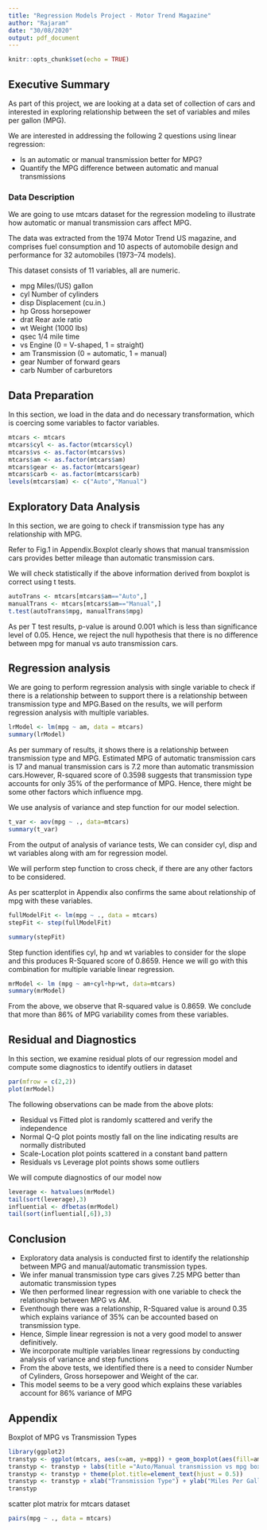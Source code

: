 ```yaml
---
title: "Regression Models Project - Motor Trend Magazine"
author: "Rajaram"
date: "30/08/2020"
output: pdf_document
---
```


```r
knitr::opts_chunk$set(echo = TRUE)
```

## Executive Summary

As part of this project, we are looking at a data set of collection of cars and interested in exploring relationship between the set of variables and miles per gallon (MPG). 

We are interested in addressing the following 2 questions using linear regression:

- Is an automatic or manual transmission better for MPG?
- Quantify the MPG difference between automatic and manual transmissions

### Data Description

We are going to use mtcars dataset for the regression modeling to illustrate how automatic or manual transmission cars affect MPG.

The data was extracted from the 1974 Motor Trend US magazine, and comprises fuel consumption and 10 aspects of automobile design and performance for 32 automobiles (1973–74 models).

This dataset consists of 11 variables, all are numeric.

- mpg	Miles/(US) gallon
- cyl	Number of cylinders
- disp	Displacement (cu.in.)
- hp	Gross horsepower
- drat	Rear axle ratio
- wt	Weight (1000 lbs)
- qsec	1/4 mile time
- vs	Engine (0 = V-shaped, 1 = straight)
- am	Transmission (0 = automatic, 1 = manual)
- gear	Number of forward gears
- carb	Number of carburetors

## Data Preparation

In this section, we load in the data and do necessary transformation, which is coercing some variables to factor variables.

```r
mtcars <- mtcars
mtcars$cyl <- as.factor(mtcars$cyl)
mtcars$vs <- as.factor(mtcars$vs)
mtcars$am <- as.factor(mtcars$am)
mtcars$gear <- as.factor(mtcars$gear)
mtcars$carb <- as.factor(mtcars$carb)
levels(mtcars$am) <- c("Auto","Manual")
```

## Exploratory Data Analysis

In this section, we are going to check if transmission type has any relationship with MPG.

Refer to Fig.1 in Appendix.Boxplot clearly shows that manual transmission cars provides better mileage than automatic transmission cars.

We will check statistically if the above information derived from boxplot is correct using t tests.

```r
autoTrans <- mtcars[mtcars$am=="Auto",]
manualTrans <- mtcars[mtcars$am=="Manual",]
t.test(autoTrans$mpg, manualTrans$mpg)
```

As per T test results, p-value is around 0.001 which is less than significance level of 0.05. Hence, we reject the null hypothesis that there is no difference between mpg for manual vs auto transmission cars. 


## Regression analysis

We are going to perform regression analysis with single variable to check if there is a relationship between to support there is a relationship between transmission type and MPG.Based on the results, we will perform regression analysis with multiple variables.

```r
lrModel <- lm(mpg ~ am, data = mtcars)
summary(lrModel)
```

As per summary of results, it shows there is a relationship between transmission type and MPG. Estimated MPG of automatic transmission cars is 17 and manual transmission cars is 7.2 more than automatic transmission cars.However, R-squared score of 0.3598 suggests that transmission type accounts for only 35% of the performance of MPG. Hence, there might be some other factors which influence mpg.

We use analysis of variance and step function for our model selection.

```r
t_var <- aov(mpg ~ ., data=mtcars)
summary(t_var)
```

From the output of analysis of variance tests, We can consider cyl, disp and wt variables along with am for regression model.

We will perform step function to cross check, if there are any other factors to be considered.

As per scatterplot in Appendix also confirms the same about relationship of mpg with these variables.

```r
fullModelFit <- lm(mpg ~ ., data = mtcars)
stepFit <- step(fullModelFit)
```
```r
summary(stepFit)
```

Step function identifies cyl, hp and wt variables to consider for the slope and this produces R-Squared score of 0.8659. Hence we will go with this combination for multiple variable linear regression.

```r
mrModel <- lm (mpg ~ am+cyl+hp+wt, data=mtcars)
summary(mrModel)
```

From the above, we observe that R-squared value is 0.8659. We conclude that more than 86% of MPG variability comes from these variables.

## Residual and Diagnostics

In this section, we examine residual plots of our regression model and compute some diagnostics to identify outliers in dataset

```r
par(mfrow = c(2,2))
plot(mrModel)
```

The following observations can be made from the above plots:

- Residual vs Fitted plot is randomly scattered and verify the independence
- Normal Q-Q plot points mostly fall on the line indicating results are normally distributed
- Scale-Location plot points scattered in a constant band pattern
- Residuals vs Leverage plot points shows some outliers

We will compute diagnostics of our model now

```r
leverage <- hatvalues(mrModel)
tail(sort(leverage),3)
influential <- dfbetas(mrModel)
tail(sort(influential[,6]),3)
```

## Conclusion

- Exploratory data analysis is conducted first to identify the relationship between MPG and manual/automatic transmission types.
- We infer manual transmission type cars gives 7.25 MPG better than automatic transmission types
- We then performed linear regression with one variable to check the relationship between MPG vs AM.
- Eventhough there was a relationship, R-Squared value is around 0.35 which explains variance of 35% can be accounted based on transmission type.
- Hence, Simple linear regression is not a very good model to answer definitively.
- We incorporate multiple variables linear regressions by conducting analysis of variance and step functions
- From the above tests, we identified there is a need to consider Number of Cylinders, Gross horsepower and Weight of the car.
- This model seems to be a very good which explains these variables account for 86% variance of MPG

## Appendix

Boxplot of MPG vs Transmission Types

```r
library(ggplot2)
transtyp <- ggplot(mtcars, aes(x=am, y=mpg)) + geom_boxplot(aes(fill=am))
transtyp <- transtyp + labs(title ="Auto/Manual transmission vs mpg boxplot")
transtyp <- transtyp + theme(plot.title=element_text(hjust = 0.5))
transtyp <- transtyp + xlab("Transmission Type") + ylab("Miles Per Gallon")
transtyp
```

scatter plot matrix for mtcars dataset
```r
pairs(mpg ~ ., data = mtcars)
```


